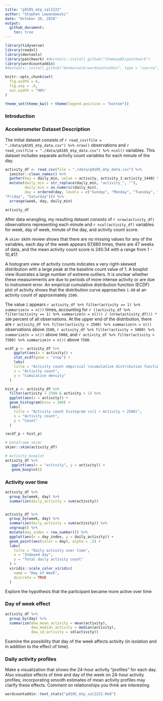 ```yaml
---
title: "p8105_mtp_sal2222"
author: "Stephen Lewandowski"
date: "October 26, 2018"
output: 
  github_document:
    toc: true
---
```



```r

library(tidyverse)
library(readxl)
library(devtools)
library(patchwork) #devtools::install_github("thomasp85/patchwork")
library(wordcountaddin)
#devtools::install_github("benmarwick/wordcountaddin", type = "source", dependencies = TRUE)

knitr::opts_chunk$set(
  fig.width = 6,
  fig.asp = .6,
  out.width = "90%"
)

theme_set(theme_bw() + theme(legend.position = "bottom"))
```

### Introduction




### Accelerometer Dataset Description

The initial dataset consists of `r read_csv(file = "./data/p8105_mtp_data.csv") %>% nrow()` observations and `r read_csv(file = "./data/p8105_mtp_data.csv") %>% ncol()` variables. This dataset  includes separate activity count variables for each minute of the day. 

```r

activity_df <- read_csv(file = "./data/p8105_mtp_data.csv") %>%
  janitor::clean_names() %>% 
  gather(key = daily_min, value = activity, activity_1:activity_1440) %>% 
  mutate(daily_min = str_replace(daily_min, "activity_", ""),
         daily_min = as.numeric(daily_min),
         day = ordered(day, levels = c("Sunday", "Monday", "Tuesday", "Wednesday", "Thursday", 
"Friday", "Saturday"))) %>% 
  arrange(week, day, daily_min)

activity_df

```

After data wrangling, my resulting dataset consists of `r nrow(activity_df)` observations representing each minute and `r ncol(activity_df)` variables for week, day of week, minute of the day, and activity count score.  

A `skimr` skim review shows that there are no missing values for any of the variables, each day of the week appears 67,680 times, there are 47 weeks of data, and the mean activity count score is 240.34 with a range from 1 - 10,417.

A histogram view of activity counts indicates a very right-skewed distribution with a large peak at the baseline count value  of 1. A boxplot view illustrates a large number of extreme outliers. It is unclear whether these measurements are due to periods of more intense activity or are due to instrument error. An empirical cumulative distribution function (ECDF) plot of activity shows that the distribution curve approaches `1.00` at an activity count of approximately `2500`.  

The value `1` appears `r activity_df %>% filter(activity == 1) %>% summarize(n = n())` times, accounting for `r ((activity_df %>% filter(activity == 1) %>% summarize(n = n())) / (nrow(activity_df))) * 100` percent of all observations. At the upper end of the distribution, there are `r activity_df %>% filter(activity > 2500) %>% summarize(n = n())` observations above `2500`, `r activity_df %>% filter(activity > 5000) %>% summarize(n = n())` above `5000`, and `r activity_df %>% filter(activity > 7500) %>% summarize(n = n())` above `7500`. 

```r

ecdf_p <- activity_df %>% 
    ggplot(aes(x = activity)) +
    stat_ecdf(geom = "step") +
    labs(
    title = "Activity count empirical \ncumulative distribution function",
    x = "Activity count",
    y = "Cumulative density"
  )

hist_p <- activity_df %>% 
  filter(activity < 2500 & activity > 1) %>% 
  ggplot(aes(x = activity)) + 
  geom_histogram(bins = 200) +
  labs(
    title = "Activity count histogram \n(1 < Activity < 2500)",
    x = "Activity count",
    y = "Count"
  )

(ecdf_p + hist_p)

```



```r
# Dataframe skimr
skimr::skim(activity_df)

# Activity boxplot
activity_df %>% 
   ggplot(aes(x = "activity", y = activity)) + 
   geom_boxplot()

```





### Activity over time

```r

activity_df %>%
  group_by(week, day) %>% 
  summarize(daily_activity = sum(activity))


activity_df %>%
  group_by(week, day) %>% 
  summarize(daily_activity = sum(activity)) %>%
  ungroup() %>% 
  mutate(day_index = row_number()) %>% 
  ggplot(aes(x = day_index, y = daily_activity)) + 
  geom_point(aes(color = day), alpha = .5) + 
  labs(
    title = "Daily activity over time",
    x = "Indexed day",
    y = "Total daily activity count"
  ) + 
  viridis::scale_color_viridis(
    name = "Day of Week", 
    discrete = TRUE
  )
```

Explore the hypothesis that the participant became more active over time

### Day of week effect

```r

activity_df %>%
  group_by(day) %>% 
  summarize(dow_mean_activity = mean(activity),
            dow_median_activity = median(activity),
            dow_sd_activity = sd(activity))


```
Examine the possibility that day of the week affects activity (in isolation and in addition to the effect of time).



### Daily activity profiles

Make a visualization that shows the 24-hour activity “profiles” for each day. Also visualize effects of time and day of the week on 24-hour activity profiles; incorporating smooth estimates of mean activity profiles may clarify these effects. Comment on relationships you think are interesting.



```r
wordcountaddin::text_stats("p8105_mtp_sal2222.Rmd")
```

